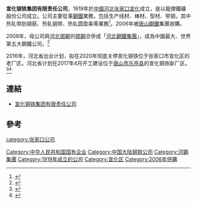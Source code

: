 {{Infobox company
| logo = Xuansteel logo.jpg
| type = [[国有企业|国有企业]] 
| genre = 
| foundation = {{start date and age|1919}}
| founder = 
| location_city = [[河北省|河北省]][[张家口市|张家口市]][[宣化区|宣化区]]
| location_country = [[中华人民共和国|中国]]
| location =
| origins =
| industry = 钢铁
| products = 
| services =
| revenue =
| operating_income =
| net_income =
| num_employees =
| parent = [[河钢集团|河钢集团]]
| divisions = 
| subsid = 
| owner =
| company_slogan = 
| homepage =http://www.xuangang.com.cn
}}

'''宣化钢铁集团有限责任公司'''，1919年於[[中华人民共和国|中國]][[河北省|河北]][[张家口市|张家口]][[宣化区|宣化]]成立，是以龍煙鐵礦股份公司成立。公司主要從事[[鋼鐵|鋼鐵]]業務，包括生产线材、棒材、型材、带钢，其中热轧带肋钢筋、热轧钢带、热轧圆盘条等業務<ref>{{Cite web |url=http://www.xuangang.com.cn/enterprise/info.aspx?infoid=1 |title=宣化钢铁集团有限责任公司簡介 |accessdate=2015-01-20 |archive-date=2014-10-23 |archive-url=https://web.archive.org/web/20141023061539/http://www.xuangang.com.cn/enterprise/info.aspx?infoid=1 |dead-url=no }}</ref>。2006年被[[唐山鋼鐵|唐山鋼鐵]]集團收購。

2008年，母公司與[[河北省|河北]][[邯郸市|邯鄲]]的[[邯鋼|邯鋼]]合併成「[[河北鋼鐵集團|河北鋼鐵集團]]」，成為中國最大、世界第五大鋼鐵公司。<ref>{{Cite web |url=http://stock.jrj.com.cn/2008/06/201658915690.shtml |title=中国最大钢铁公司河北钢铁集团诞生记 |accessdate=2011-07-19 |archive-date=2016-03-05 |archive-url=https://web.archive.org/web/20160305025753/http://stock.jrj.com.cn/2008/06/201658915690.shtml |dead-url=no }}</ref>

2016年，河北省出台计划，拟在2020年彻底关停宣化钢铁位于张家口市宣化区的老厂区。河北省计划在2017年4月开工建设位于[[唐山市|唐山市]][[乐亭县|乐亭县]]的宣化钢铁新厂区。<ref>{{cite news|title=河北省国资委谈“供给侧改革”|url=http://tousu.hebnews.cn/2016-12/06/content_6126697_2.htm|accessdate=2017-03-25|work=河北新闻网|date=2016-12-06|archive-date=2017-03-26|archive-url=https://web.archive.org/web/20170326050312/http://tousu.hebnews.cn/2016-12/06/content_6126697_2.htm|dead-url=no}}</ref><ref>{{cite news|title=河北宣钢将搬迁至唐山沿海乐亭县，明年4月开工建设|url=http://news.163.com/16/1127/17/C6T78875000187VE.html|accessdate=2017-03-25|work=澎湃新闻网|date=2016-11-27|archive-url=https://web.archive.org/web/20170325202003/http://news.163.com/16/1127/17/C6T78875000187VE.html|archive-date=2017-03-25|dead-url=yes}}</ref>

== 連結 ==
*[http://www.xuangang.com.cn 宣化钢铁集团有限责任公司]{{Wayback|url=http://www.xuangang.com.cn/ |date=20150107201022 }}

== 參考 ==
{{reflist}}

[[Category:中华人民共和国国有企业|Category:中华人民共和国国有企业]]
[[Category:中国大陆钢铁公司|Category:中国大陆钢铁公司]]
[[Category:河鋼集團|Category:河鋼集團]]
[[category:张家口公司|category:张家口公司]]
[[Category:1919年成立的公司|Category:1919年成立的公司]]
[[Category:宣化区|Category:宣化区]]
[[Category:2006年併購|Category:2006年併購]]